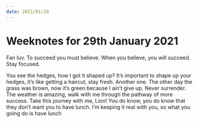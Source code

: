 ```yaml
---
date: 2021/01/29
---
```


# Weeknotes for 29th January 2021

Fan luv. To succeed you must believe. When you believe, you will succeed. Stay focused. 

You see the hedges, how I got it shaped up? It’s important to shape up your hedges, it’s like getting a haircut, stay fresh. Another one. The other day the grass was brown, now it’s green because I ain’t give up. Never surrender. The weather is amazing, walk with me through the pathway of more success. Take this journey with me, Lion! You do know, you do know that they don’t want you to have lunch. I’m keeping it real with you, so what you going do is have lunch